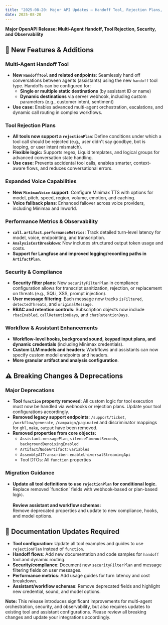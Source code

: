 ```yaml
---
title: "2025-08-20: Major API Updates — Handoff Tool, Rejection Plans, Metrics, Security, and More"
date: 2025-08-20
---
```


<Card>
  <Check/>
  <b>Major OpenAPI Release: Multi-Agent Handoff, Tool Rejection, Security, and Observability</b>
</Card>

## 🚀 New Features & Additions

### Multi-Agent Handoff Tool
- **New `HandoffTool` and related endpoints**: Seamlessly hand off conversations between agents (assistants) using the new `handoff` tool type. Handoffs can be configured for:
  - <b>Single or multiple static destinations</b> (by assistant ID or name)
  - <b>Dynamic destinations</b> via server webhook, including custom parameters (e.g., customer intent, sentiment)
- <b>Use case:</b> Enables advanced multi-agent orchestration, escalations, and dynamic call routing in complex workflows.

### Tool Rejection Plans
- **All tools now support a `rejectionPlan`**: Define conditions under which a tool call should be rejected (e.g., user didn't say goodbye, bot is looping, or user intent mismatch).
- <b>Flexible logic:</b> Supports regex, Liquid templates, and logical groups for advanced conversation state handling.
- <b>Use case:</b> Prevents accidental tool calls, enables smarter, context-aware flows, and reduces conversational errors.

### Expanded Voice Capabilities
- **New `MinimaxVoice` support**: Configure Minimax TTS with options for model, pitch, speed, region, volume, emotion, and caching.
- **Voice fallback plans**: Enhanced failover across voice providers, including Minimax and Inworld.

### Performance Metrics & Observability
- **`call.artifact.performanceMetrics`**: Track detailed turn-level latency for model, voice, endpointing, and transcription.
- **`AnalysisCostBreakdown`**: Now includes structured output token usage and costs.
- **Support for Langfuse and improved logging/recording paths in `ArtifactPlan`**.

### Security & Compliance
- **Security filter plans**: New `securityFilterPlan` in compliance configuration allows for transcript sanitization, rejection, or replacement on threats (e.g., SQLi, XSS, prompt injection).
- **User message filtering**: Each message now tracks `isFiltered`, `detectedThreats`, and `originalMessage`.
- **RBAC and retention controls**: Subscription objects now include `rbacEnabled`, `callRetentionDays`, and `chatRetentionDays`.

### Workflow & Assistant Enhancements
- **Workflow-level hooks, background sound, keypad input plans, and dynamic credentials** (including Minimax credentials).
- **Custom LLM models and headers**: Workflows and assistants can now specify custom model endpoints and headers.
- **More granular artifact and analysis configuration**.

## ⚠️ Breaking Changes & Deprecations

### Major Deprecations
- **Tool `function` property removed**: All custom logic for tool execution must now be handled via webhooks or rejection plans. Update your tool configurations accordingly.
- **Removed legacy support endpoints**: `/support/ticket`, `/workflow/generate`, `/campaign/paginated` and discriminator mappings for `ghl`, `make`, `output` have been removed.
- **Removed properties from core objects:**
  - `Assistant`: `messagePlan`, `silenceTimeoutSeconds`, `backgroundDenoisingEnabled`
  - `Artifact`/`NodeArtifact`: `variables`
  - `AssemblyAITranscriber`: `enableUniversalStreamingApi`
  - Tool DTOs: All `function` properties

### Migration Guidance
- <Card>
  <b>Update all tool definitions to use <code>rejectionPlan</code> for conditional logic.</b><br/>
  Replace removed `function` fields with webhook-based or plan-based logic.
  <br/><br/>
  <b>Review assistant and workflow schemas:</b><br/>
  Remove deprecated properties and update to new compliance, hooks, and model options.
</Card>

## 📝 Documentation Updates Required

- **Tool configuration**: Update all tool examples and guides to use `rejectionPlan` instead of `function`.
- **Handoff flows**: Add new documentation and code samples for `handoff` tool and dynamic routing.
- **Security/compliance**: Document new `securityFilterPlan` and message filtering fields on user messages.
- **Performance metrics**: Add usage guides for turn latency and cost breakdown.
- **Assistant/workflow schemas**: Remove deprecated fields and highlight new credential, sound, and model options.

<Frame>
  <b>Note:</b> This release introduces significant improvements for multi-agent orchestration, security, and observability, but also requires updates to existing tool and assistant configurations. Please review all breaking changes and update your integrations accordingly.
</Frame>

